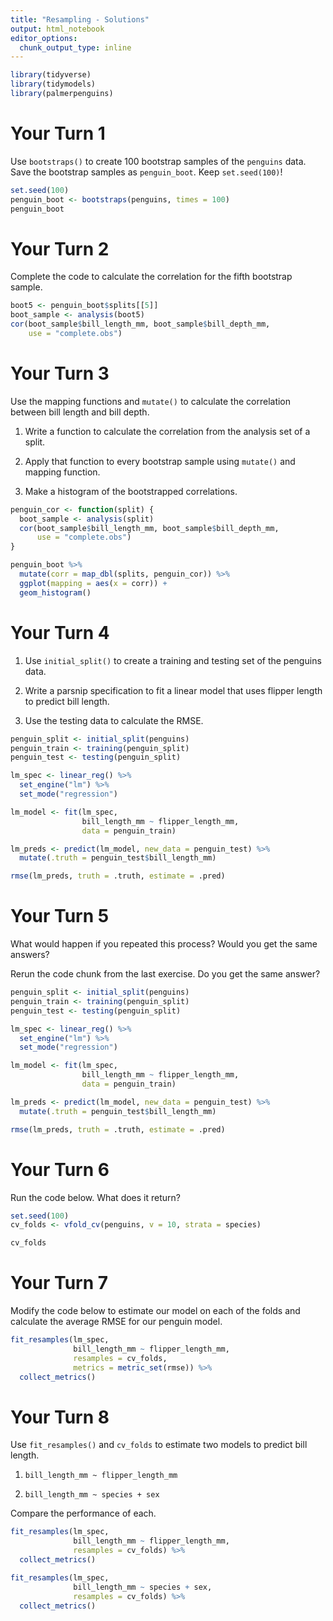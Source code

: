 ```yaml
---
title: "Resampling - Solutions"
output: html_notebook
editor_options: 
  chunk_output_type: inline
---
```


```r
library(tidyverse)
library(tidymodels)
library(palmerpenguins)
```


# Your Turn 1

Use `bootstraps()` to create 100 bootstrap samples of the `penguins` data. Save the bootstrap samples as `penguin_boot`. Keep `set.seed(100)`!

```r
set.seed(100)
penguin_boot <- bootstraps(penguins, times = 100)
penguin_boot
```


# Your Turn 2

Complete the code to calculate the correlation for the fifth bootstrap sample.

```r
boot5 <- penguin_boot$splits[[5]]
boot_sample <- analysis(boot5)
cor(boot_sample$bill_length_mm, boot_sample$bill_depth_mm,
    use = "complete.obs")
```


# Your Turn 3

Use the mapping functions and `mutate()` to calculate the correlation between bill length and bill depth.

1. Write a function to calculate the correlation from the analysis set of a split.

2. Apply that function to every bootstrap sample using `mutate()` and mapping function.

3. Make a histogram of the bootstrapped correlations.

```r
penguin_cor <- function(split) {
  boot_sample <- analysis(split)
  cor(boot_sample$bill_length_mm, boot_sample$bill_depth_mm,
      use = "complete.obs")
}

penguin_boot %>%
  mutate(corr = map_dbl(splits, penguin_cor)) %>%
  ggplot(mapping = aes(x = corr)) +
  geom_histogram()
```


# Your Turn 4

1. Use `initial_split()` to create a training and testing set of the penguins data.

2. Write a parsnip specification to fit a linear model that uses flipper length to predict bill length.

3. Use the testing data to calculate the RMSE.

```r
penguin_split <- initial_split(penguins)
penguin_train <- training(penguin_split)
penguin_test <- testing(penguin_split)

lm_spec <- linear_reg() %>%
  set_engine("lm") %>%
  set_mode("regression")

lm_model <- fit(lm_spec,
                bill_length_mm ~ flipper_length_mm,
                data = penguin_train)

lm_preds <- predict(lm_model, new_data = penguin_test) %>%
  mutate(.truth = penguin_test$bill_length_mm)

rmse(lm_preds, truth = .truth, estimate = .pred)
```


# Your Turn 5

What would happen if you repeated this process? Would you get the same answers?

Rerun the code chunk from the last exercise. Do you get the same answer?

```r
penguin_split <- initial_split(penguins)
penguin_train <- training(penguin_split)
penguin_test <- testing(penguin_split)

lm_spec <- linear_reg() %>%
  set_engine("lm") %>%
  set_mode("regression")

lm_model <- fit(lm_spec,
                bill_length_mm ~ flipper_length_mm,
                data = penguin_train)

lm_preds <- predict(lm_model, new_data = penguin_test) %>%
  mutate(.truth = penguin_test$bill_length_mm)

rmse(lm_preds, truth = .truth, estimate = .pred)
```


# Your Turn 6

Run the code below. What does it return?

```r
set.seed(100)
cv_folds <- vfold_cv(penguins, v = 10, strata = species)

cv_folds
```


# Your Turn 7

Modify the code below to estimate our model on each of the folds and calculate the average RMSE for our penguin model.

```r
fit_resamples(lm_spec,
              bill_length_mm ~ flipper_length_mm,
              resamples = cv_folds,
              metrics = metric_set(rmse)) %>%
  collect_metrics()
```


# Your Turn 8

Use `fit_resamples()` and `cv_folds` to estimate two models to predict bill length.

1. `bill_length_mm ~ flipper_length_mm`

2. `bill_length_mm ~ species + sex`

Compare the performance of each.

```r
fit_resamples(lm_spec,
              bill_length_mm ~ flipper_length_mm,
              resamples = cv_folds) %>%
  collect_metrics()

fit_resamples(lm_spec,
              bill_length_mm ~ species + sex,
              resamples = cv_folds) %>%
  collect_metrics()
```
